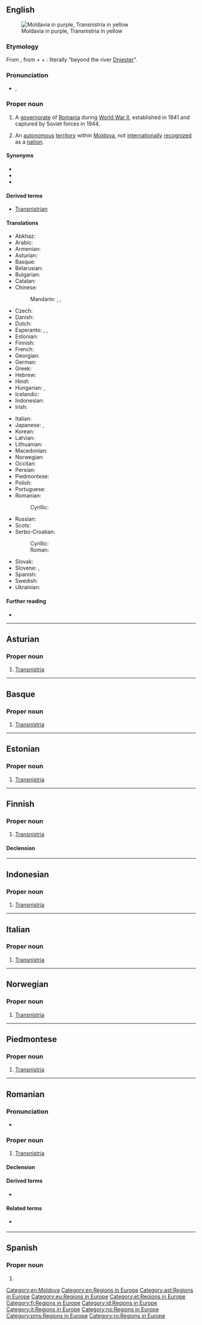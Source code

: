 {{also|Transnístria}}
==English==
[[Image:Transnistria-map.png|thumb|right|Moldavia in purple, Transnistria in yellow]]

===Etymology===
From {{bor|en|ro|Transnistria}}, from {{der|en|la|trans}} + {{der|en|ro|Nistru|t=Dniester}} + {{m|ro|-ia}}: literally “beyond the river [[Dniester]]”. {{etystub|en}}

===Pronunciation===
*{{enPR|trănz-nĭsʹtrē'ə}}, {{IPA|en|/tɹænzˈnɪsˌtɹi.ə/}}

===Proper noun===
{{en-proper noun}}

# {{lb|en|historical}} A [[governorate]] of [[Romania]] during [[World War II]], established in 1941 and captured by Soviet forces in 1944.
# An [[autonomous]] [[territory]] within [[Moldova]], not [[internationally]] [[recognized]] as a [[nation]].

====Synonyms====
* {{l|en|Transdniestria}}
* {{l|en|Trans-Dniester}}
* {{l|en|Pridnestrovie}}

====Derived terms====
* [[Transnistrian]]

====Translations====
{{trans-top|Transnistria, an autonomous territory in Moldova}}
* Abkhaz: {{t|ab|Приднестровиа}}
* Arabic: {{t|ar|تْرَانْسْنِيسْتْرِيَا|f|tr=transnistriyā}}
* Armenian: {{t|hy|Մերձդնեստր}}
* Asturian: {{t|ast|Transnistria|f}}
* Basque: {{t|eu|Transnistria}}
* Belarusian: {{t|be|Прыднястро́ўе|n}}
* Bulgarian: {{t|bg|Приднестро́вие|n}}
* Catalan: {{t+|ca|Transnístria|f}}
* Chinese:
*: Mandarin: {{t|cmn|涅斯特里亞|sc=Hani}}, {{t|cmn|涅斯特里亚|tr=Nièsītèlǐyà|sc=Hani}}, {{t|cmn|德涅斯特河沿岸|tr=Dénièsītèhéyán'àn|sc=Hans}}
* Czech: {{t|cs|Podněstří}}
* Danish: {{t|da|Transnistrien}}
* Dutch: {{t|nl|Trans-Nistrië}}
* Esperanto: {{t|eo|Ĉednestrio}}, {{t|eo|Transdnestrio}}, {{t|eo|Transnistrio}}
* Estonian: {{t|et|Transnistria}}
* Finnish: {{t+|fi|Transnistria}}
* French: {{t+|fr|Transnistrie|f}}
* Georgian: {{t|ka|დნესტრისპირეთი|sc=Geor}}
* German: {{t+|de|Transnistrien|n}}
* Greek: {{t|el|Υπερδνειστερία|f}}
* Hebrew: {{t|he|טרנסניסטריה|f}}
* Hindi: {{t+|hi|ट्रान्सनिस्ट्रिया|m}}
* Hungarian: {{t|hu|Dnyeszter-mellék}}, {{t|hu|Transznisztria}}
* Icelandic: {{t|is|Transnistría|f}}
* Indonesian: {{t|id|Transnistria}}
* Irish: {{t|ga|an Tras-dnístiria|f}}
{{trans-mid}}
* Italian: {{t|it|Transnistria|f}}
* Japanese: {{t|ja|沿ドニエストル共和国|tr=えんドニエストルきょうわこく, En-Doniesutoru kyōwakoku}}, {{t|ja|沿ドニエストル|tr=En-Doniesutoru|sc=Jpan}}
* Korean: {{t|ko|^트란스니스트리아}}
* Latvian: {{t|lv|Piedņestra|f}}
* Lithuanian: {{t+|lt|Padniestrė|f}}
* Macedonian: {{t|mk|Придњестро́вие|n}}
* Norwegian: {{t|no|Transnistria|n}}
* Occitan: {{t|oc|Transnístria|f}}
* Persian: {{t|fa|ترنسنیستریا|tr=Transnistriyâ|sc=fa-Arab}}
* Piedmontese: {{t|pms|Transnistria|f}}
* Polish: {{t+|pl|Naddniestrze|n}}
* Portuguese: {{t+|pt|Transnístria|f}}
* Romanian: {{t|ro|Transnistria|f}}
*: Cyrillic: {{t|ro|Транснистриа|f|sc=Cyrl}}
* Russian: {{t+|ru|Приднестро́вье|n}}
* Scots: {{t|sco|Transnistrie}}
* Serbo-Croatian:
*: Cyrillic: {{t|sh|Придњестровље|n|sc=Cyrl}}
*: Roman: {{t|sh|Pridnjestrovlje|n}}
* Slovak: {{t|sk|Podnestersko|n}}
* Slovene: {{t|sl|Transnistrija|f}}, {{t|sl|Pridnjestrovje|n}}
* Spanish: {{t|es|Transnistria|f}}
* Swedish: {{t+|sv|Transnistrien}}
* Ukrainian: {{t|uk|Придністро́в'я|n}}
{{trans-bottom}}

====Further reading====
* {{pedialite}}

[[Category:en:Moldova]]
[[Category:en:Regions in Europe]]

----

==Asturian==
{{wikipedia|lang=ast}}

===Proper noun===
{{head|ast|proper noun|g=f}}

# [[#English|Transnistria]]

[[Category:ast:Regions in Europe]]

----

==Basque==
{{wikipedia|lang=eu}}

===Proper noun===
{{eu-proper noun|in}}

# [[#English|Transnistria]]

[[Category:eu:Regions in Europe]]

----

==Estonian==
{{wikipedia|lang=et}}

===Proper noun===
{{head|et|proper noun}}

# [[#English|Transnistria]]

[[Category:et:Regions in Europe]]

----

==Finnish==
{{wikipedia|lang=fi}}

===Proper noun===
{{fi-proper noun}}

# [[#English|Transnistria]]

====Declension====
{{fi-decl-kulkija|n=sg|Transnistri|a}}

[[Category:fi:Regions in Europe]]

----

==Indonesian==
{{wikipedia|lang=id}}

===Proper noun===
{{head|id|proper noun|g=}}

# [[#English|Transnistria]]

[[Category:id:Regions in Europe]]

----

==Italian==
{{wikipedia|lang=it}}

===Proper noun===
{{it-proper noun|f}}

# [[#English|Transnistria]]

[[Category:it:Regions in Europe]]

----

==Norwegian==
{{wikipedia|lang=no}}

===Proper noun===
{{head|no|proper noun|g=n}}

# [[#English|Transnistria]]

[[Category:no:Regions in Europe]]

----

==Piedmontese==
{{wikipedia|lang=pms}}

===Proper noun===
{{head|pms|proper noun|g=f}}

# [[#English|Transnistria]]

[[Category:pms:Regions in Europe]]

----

==Romanian==
{{wikipedia|lang=ro}}

===Pronunciation===
* {{IPA|ro|[transˈni.stri.a]}}

===Proper noun===
{{head|ro|proper noun|g=f}}

# [[#English|Transnistria]]

====Declension====
{{ro-country|gend=f|Transnistriei}}

====Derived terms====
* {{l|ro|transnistrian}}

====Related terms====
* {{l|ro|Nistru}} {{qualifier|river}}

[[Category:ro:Regions in Europe]]

----

==Spanish==
{{wikipedia|lang=es}}

===Proper noun===
{{es-proper noun|f}}

# {{place|pt|breakaway country|c/Moldova|t1=Transnistria}}

{{topics|es|Moldova}}